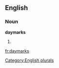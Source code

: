 
==English==

===Noun===
'''daymarks'''

# {{plural of|[[daymark]]}}

[[Category:English plurals]]

[[fr:daymarks]]